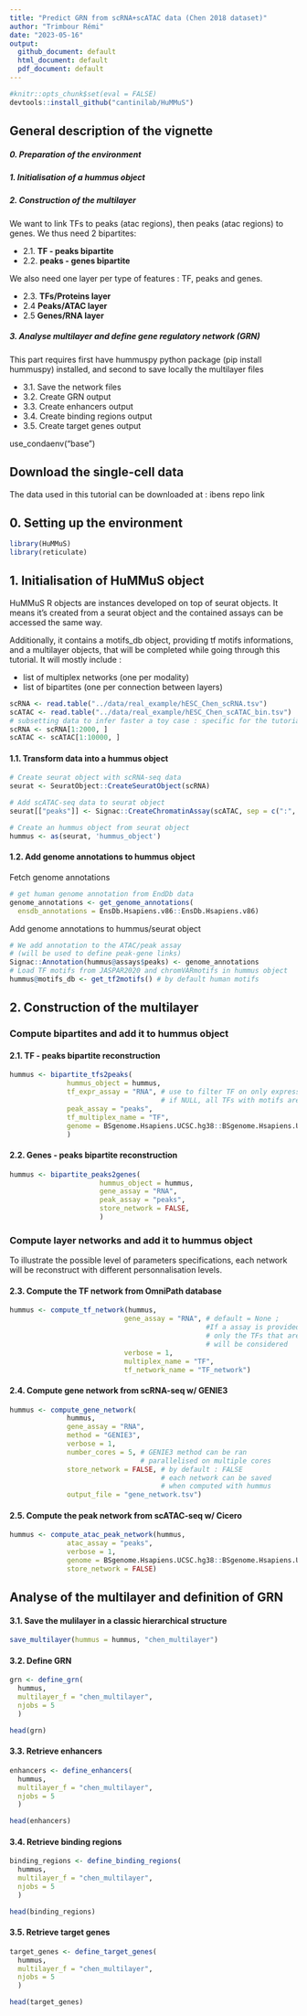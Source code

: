 ```yaml
---
title: "Predict GRN from scRNA+scATAC data (Chen 2018 dataset)"
author: "Trimbour Rémi"
date: "2023-05-16"
output:
  github_document: default
  html_document: default
  pdf_document: default
---
```



```r
#knitr::opts_chunk$set(eval = FALSE)
devtools::install_github("cantinilab/HuMMuS")
```
## General description of the vignette
##### 0. Preparation of the environment
##### 1. Initialisation of a hummus object 

##### 2. Construction of the multilayer
  We want to link TFs to peaks (atac regions), then peaks (atac regions) to 
  genes. We thus need 2 bipartites:
  
  - 2.1. **TF - peaks bipartite**
  - 2.2. **peaks - genes bipartite**
  
  We also need one layer per type of features : TF, peaks and genes.
  
  - 2.3. **TFs/Proteins layer**
  - 2.4 **Peaks/ATAC layer**
  - 2.5 **Genes/RNA layer**
  
##### 3. Analyse multilayer and define gene regulatory network (GRN)
  This part requires first have hummuspy python package (pip install hummuspy)
  installed, and second to save locally the multilayer files
  
  - 3.1. Save the network files
  - 3.2. Create GRN output
  - 3.3. Create enhancers output
  - 3.4. Create binding regions output
  - 3.5. Create target genes output
    

use_condaenv("base")

## Download the single-cell data
The data used in this tutorial can be downloaded at : ibens repo link

## 0. Setting up the environment
```r
library(HuMMuS)
library(reticulate)
```

## 1. Initialisation of HuMMuS object
HuMMuS R objects are instances developed on top of seurat objects. It means it’s created from a seurat object and the contained assays can be accessed the same way.

Additionally, it contains a motifs_db object, providing tf motifs informations, and a multilayer objects, that will be completed while going through this tutorial. It will mostly include :

  - list of multiplex networks (one per modality) 
  - list of bipartites (one per connection between layers)
  
```r
scRNA <- read.table("../data/real_example/hESC_Chen_scRNA.tsv")
scATAC <- read.table("../data/real_example/hESC_Chen_scATAC_bin.tsv")
# subsetting data to infer faster a toy case : specific for the tutorial, dont keep it in real cases !!
scRNA <- scRNA[1:2000, ]
scATAC <- scATAC[1:10000, ]
```

#### 1.1. Transform data into a hummus object
```r
# Create seurat object with scRNA-seq data
seurat <- SeuratObject::CreateSeuratObject(scRNA)

# Add scATAC-seq data to seurat object
seurat[["peaks"]] <- Signac::CreateChromatinAssay(scATAC, sep = c(":", "-"))

# Create an hummus object from seurat object
hummus <- as(seurat, 'hummus_object')
```

#### 1.2. Add genome annotations to hummus object
Fetch genome annotations
```r
# get human genome annotation from EndDb data
genome_annotations <- get_genome_annotations(
  ensdb_annotations = EnsDb.Hsapiens.v86::EnsDb.Hsapiens.v86)
```
Add genome annotations to hummus/seurat object
```r
# We add annotation to the ATAC/peak assay
# (will be used to define peak-gene links)
Signac::Annotation(hummus@assays$peaks) <- genome_annotations
# Load TF motifs from JASPAR2020 and chromVARmotifs in hummus object
hummus@motifs_db <- get_tf2motifs() # by default human motifs
```


## 2. Construction of the multilayer
### Compute bipartites and add it to hummus object

#### 2.1. TF - peaks bipartite reconstruction
```r
hummus <- bipartite_tfs2peaks(
              hummus_object = hummus,
              tf_expr_assay = "RNA", # use to filter TF on only expressed TFs,
                                     # if NULL, all TFs with motifs are used
              peak_assay = "peaks",
              tf_multiplex_name = "TF",
              genome = BSgenome.Hsapiens.UCSC.hg38::BSgenome.Hsapiens.UCSC.hg38,
              )
```

#### 2.2. Genes - peaks bipartite reconstruction
```r
hummus <- bipartite_peaks2genes(
                      hummus_object = hummus,
                      gene_assay = "RNA",
                      peak_assay = "peaks",
                      store_network = FALSE,
                      )
```

### Compute layer networks and add it to hummus object
To illustrate the possible level of parameters specifications,
each network will be reconstruct with different personnalisation levels.

#### 2.3. Compute the TF network from OmniPath database
```r
hummus <- compute_tf_network(hummus,
                            gene_assay = "RNA", # default = None ;
                                                #If a assay is provided,
                                                # only the TFs that are present
                                                # will be considered
                            verbose = 1,
                            multiplex_name = "TF",
                            tf_network_name = "TF_network")
```


#### 2.4. Compute gene network from scRNA-seq w/ GENIE3
```r
hummus <- compute_gene_network(
              hummus,
              gene_assay = "RNA",
              method = "GENIE3",
              verbose = 1,
              number_cores = 5, # GENIE3 method can be ran
                                # parallelised on multiple cores
              store_network = FALSE, # by default : FALSE
                                     # each network can be saved 
                                     # when computed with hummus
              output_file = "gene_network.tsv")
```

#### 2.5. Compute the peak network from scATAC-seq w/ Cicero
```r
hummus <- compute_atac_peak_network(hummus,
              atac_assay = "peaks",
              verbose = 1,
              genome = BSgenome.Hsapiens.UCSC.hg38::BSgenome.Hsapiens.UCSC.hg38,
              store_network = FALSE)  
```


## Analyse of the multilayer and definition of GRN
#### 3.1. Save the mulilayer in a classic hierarchical structure
```r
save_multilayer(hummus = hummus, "chen_multilayer")
```

#### 3.2. Define GRN
```r
grn <- define_grn(
  hummus,
  multilayer_f = "chen_multilayer",
  njobs = 5
  )
```
```r
head(grn)
```

#### 3.3. Retrieve enhancers
```r
enhancers <- define_enhancers(
  hummus,
  multilayer_f = "chen_multilayer",
  njobs = 5
  )
```
```r
head(enhancers)
```

#### 3.4. Retrieve binding regions
```r
binding_regions <- define_binding_regions(
  hummus,
  multilayer_f = "chen_multilayer",
  njobs = 5
  )
```
```r
head(binding_regions)
```

#### 3.5. Retrieve target genes
```r
target_genes <- define_target_genes(
  hummus,
  multilayer_f = "chen_multilayer",
  njobs = 5
  )
```
```r
head(target_genes)
```